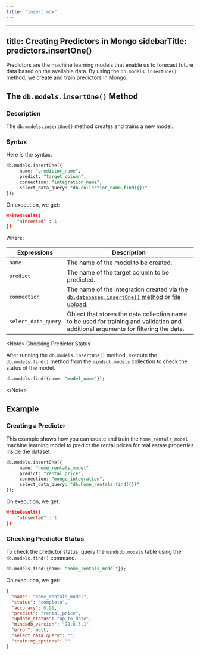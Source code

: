 ```yaml
---
title: "insert.mdx"
---
```


---
title: Creating Predictors in Mongo
sidebarTitle: predictors.insertOne()
---

Predictors are the machine learning models that enable us to forecast future data based on the available data. By using the `db.models.insertOne()` method, we create and train predictors in Mongo.

## The `db.models.insertOne()` Method

### Description

The `db.models.insertOne()` method creates and trains a new model.

### Syntax

Here is the syntax:

```sql
db.models.insertOne({
     name: "predictor_name",
     predict: "target_column",
     connection: "integration_name",
     select_data_query: "db.collection_name.find({})"
});
```

On execution, we get:

```json
WriteResult({
    "nInserted" : 1
})
```

Where:

| Expressions         | Description                                                                                                                            |
| ------------------- | -------------------------------------------------------------------------------------------------------------------------------------- |
| `name`              | The name of the model to be created.                                                                                                   |
| `predict`           | The name of the target column to be predicted.                                                                                         |
| `connection`        | The name of the integration created via [the `db.databases.insertOne()` method](/mongo/database/) or [file upload](/sql/create/file/). |
| `select_data_query` | Object that stores the data collection name to be used for training and validation and additional arguments for filtering the data.    |

&lt;Note&gt;
Checking Predictor Status

After running the `db.models.insertOne()`
method, execute the `db.models.find()` method from the `mindsdb.models`
collection to check the status of the model.

```sql
db.models.find({name: "model_name"});
```

&lt;/Note&gt;

## Example

### Creating a Predictor

This example shows how you can create and train the `home_rentals_model` machine
learning model to predict the rental prices for real estate properties inside
the dataset.

```sql
db.models.insertOne({
     name: "home_rentals_model",
     predict: "rental_price",
     connection: "mongo_integration",
     select_data_query: "db.home_rentals.find({})"
});
```

On execution, we get:

```json
WriteResult({
    "nInserted" : 1
})
```

### Checking Predictor Status

To check the predictor status, query the
`mindsdb.models` table
using the `db.models.find()` command.

```sql
db.models.find({name: "home_rentals_model"});
```

On execution, we get:

```json
{
  "name": "home_rentals_model",
  "status": "complete",
  "accuracy": 0.91,
  "predict": "rental_price",
  "update_status": "up_to_date",
  "mindsdb_version": "22.8.3.1",
  "error": null,
  "select_data_query": "",
  "training_options": ""
}
```
